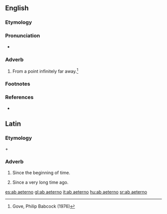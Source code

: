 ==English==

===Etymology===
{{borrowed}} {{etyl|NL.}}

===Pronunciation===
* {{a|US}} {{IPA|/ˌæb.i.ˈtɚ.noʊ/|ˌɑ.ˌbaɪ.ˈtɚ.noʊ/}}

===Adverb===
{{en-adverb}}

# From a point infinitely far away.<ref name=Gove>Gove, Philip Babcock (1976)</ref>

===Footnotes===
<references/>

===References===
* {{reference-book | last =| first = | authorlink =  | coauthors =  | editor =Gove, Philip Babcock    | others =  | title = Webster's Third International Dictionary of the English Language Unabridged | origdate =  | origyear = 1909 | origmonth =  | url =  | format =  | accessdate =  | accessyear =  | accessmonth =  | edition =  | date =  | year =1976  | month =  | publisher =G. & C. Merriam Co.  | location = Springfield, MA | language =  | id =  | doi = | isbn =0-87779-101-5 | lccn = | ol = | pages =  | chapter =  | chapterurl =  | quote =}}

==Latin==
{{rfv}}
===Etymology===
{{term|ab|lang=la}} + {{term|aeternus|lang=la}}

===Adverb===
{{head|la|adverb|head={{l|la|ab}} {{l|la|aeterno|aeternō}}}}

# Since the beginning of time.
# {{figuratively}} Since a very long time ago.

[[es:ab aeterno]]
[[gl:ab aeterno]]
[[it:ab aeterno]]
[[hu:ab aeterno]]
[[sr:ab aeterno]]